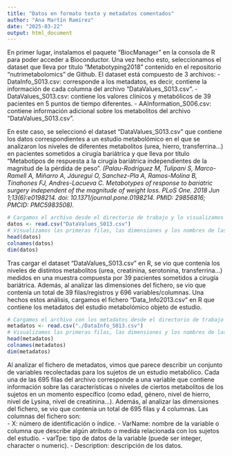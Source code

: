 ---
title: "Datos en formato texto y metadatos comentados"
author: "Ana Martín Ramírez"
date: "2025-03-22"
output: html_document
---
En primer lugar, instalamos el paquete "BiocManager" en la consola de R para poder acceder a Bioconductor. Una vez hecho esto, seleccionamos el dataset que lleva por título "Metabotyping2018" contenido en el repositorio "nutrimetabolomics" de Github. El dataset está compuesto de 3 archivos: 
- DataInfo_S013.csv: corresponde a los metadatos, es decir, contiene la información de cada columna del archivo "DataValues_S013.csv".
- DataValues_S013.csv: contiene los valores clínicos y metabólicos de 39 pacientes en 5 puntos de tiempo diferentes. 
- AAInformation_S006.csv: contiene información adicional sobre los metabolitos del archivo "DataValues_S013.csv".

En este caso, se seleccionó el dataset "DataValues_S013.csv" que contiene los datos correspondientes a un  estudio metabolómico en el que se analizaron los niveles de diferentes metabolitos (urea, hierro, transferrina...) en pacientes sometidos a cirugía bariátrica y que lleva por título "Metabotipos de respuesta a la cirugía bariátrica independientes de la magnitud de la pérdida de peso". *(Palau-Rodriguez M, Tulipani S, Marco-Ramell A, Miñarro A, Jáuregui O, Sanchez-Pla A, Ramos-Molina B, Tinahones FJ, Andres-Lacueva C. Metabotypes of response to bariatric surgery independent of the magnitude of weight loss. PLoS One. 2018 Jun 1;13(6):e0198214. doi: 10.1371/journal.pone.0198214. PMID: 29856816; PMCID: PMC5983508).*
```{r}
# Cargamos el archivo desde el directorio de trabajo y lo visualizamos 
datos <- read.csv("DataValues_S013.csv")
# Visualizamos las primeras filas, las dimensiones y los nombres de las columnas
head(datos)
colnames(datos)
dim(datos)

```

Tras cargar el dataset "DataValues_S013.csv" en R, se vio que contenía los niveles de distintos metabolitos (urea, creatinina, serotonina, transferrina...) medidos en una muestra compuesta por 39 pacientes sometidos a cirugía bariátrica. Además, al analizar las dimensiones del fichero, se vio que contenía un total de 39 filas/registros y 696 variables/columnas. Una hechos estos análisis, cargamos el fichero "Data_Info2013.csv" en R que contiene los metadatos del estudio metabolómico objeto de estudio. 

```{r}

# Cargamos el archivo con los metadatos desde el directorio de trabajo 
metadatos <- read.csv("./DataInfo_S013.csv")
# Visualizamos las primeras filas, las dimensiones y los nombres de las columnas
head(metadatos)
colnames(metadatos)
dim(metadatos)
```

Al analizar el fichero de metadatos, vimos que parece describir un conjunto de variables recolectadas para los sujetos de un estudio metabólico. Cada una de las 695 filas del archivo corresponde a una variable que contiene información sobre las características o niveles de ciertos metabolitos de los sujetos en un momento específico (como edad, género, nivel de hierro, nivel de Lysina, nivel de creatinina...). Además, al analizar las dimensiones del fichero, se vio que contenía un total de 695 filas y 4 columnas. 
Las columnas del fichero son:  
- X: número de identificación o índice. 
- VarName: nombre de la variable o columna que describe algún atributo o medida relacionada con los sujetos del estudio. 
- varTpe: tipo de datos de la variable (puede ser integer, character o numeric).
- Description: descripción de los datos.